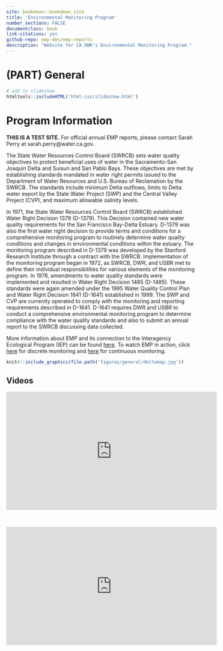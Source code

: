 ```yaml
--- 
site: bookdown::bookdown_site
title: 'Environmental Monitoring Program'
number_sections: FALSE
documentclass: book
link-citations: yes
github-repo: emp-des/emp-reports
description: "Website for CA DWR's Environmental Monitoring Program."
---
```


# (PART) General {-}

```r
# add in slideshow
htmltools::includeHTML('html-css/slideshow.html')
```

# Program Information
<b>THIS IS A TEST SITE.</b> For official annual EMP reports, please contact Sarah Perry at sarah.perry@water.ca.gov.

The State Water Resources Control Board (SWRCB) sets water quality objectives to protect beneficial uses of water in the Sacramento-San Joaquin Delta and Suisun and San Pablo Bays. These objectives are met by establishing standards mandated in water right permits issued to the Department of Water Resources and U.S. Bureau of Reclamation by the SWRCB. The standards include minimum Delta outflows, limits to Delta water export by the State Water Project (SWP) and the Central Valley Project (CVP), and maximum allowable salinity levels.

In 1971, the State Water Resources Control Board (SWRCB) established Water Right Decision 1379 (D-1379). This Decision contained new water quality requirements for the San Francisco Bay-Delta Estuary. D-1379 was also the first water right decision to provide terms and conditions for a comprehensive monitoring program to routinely determine water quality conditions and changes in environmental conditions within the estuary. The monitoring program described in D-1379 was developed by the Stanford Research Institute through a contract with the SWRCB. Implementation of the monitoring program began in 1972, as SWRCB, DWR, and USBR met to define their individual responsibilities for various elements of the monitoring program. In 1978, amendments to water quality standards were implemented and resulted in Water Right Decision 1485 (D-1485). These standards were again amended under the 1995 Water Quality Control Plan and Water Right Decision 1641 (D-1641) established in 1999. The SWP and CVP are currently operated to comply with the monitoring and reporting requirements described in D-1641. D-1641 requires DWR and USBR to conduct a comprehensive environmental monitoring program to determine compliance with the water quality standards and also to submit an annual report to the SWRCB discussing data collected.

More information about EMP and its connection to the Interagency Ecological Program (IEP) can be found [here](https://water.ca.gov/Programs/Environmental-Services/Interagency-Ecological-Program). To watch EMP in action, click [here](https://www.youtube.com/watch?app=desktop&v=I8gLVt7RlmU) for discrete monitoring and [here](https://www.youtube.com/watch?app=desktop&v=8TfORxxAvZ8) for continuous monitoring.  

```r
knitr::include_graphics(file.path('figures/general/deltamap.jpg'))
```

## Videos {.unlisted}
<div align='center'>
  <iframe width='560' height='315' src='https://www.youtube.com/embed/I8gLVt7RlmU' frameborder='0' allowfullscreen></iframe>
</div>

<br>

<div align='center'>
  <iframe width='560' height='315' src='https://www.youtube.com/embed/8TfORxxAvZ8' frameborder='0' allowfullscreen></iframe>
</div>
